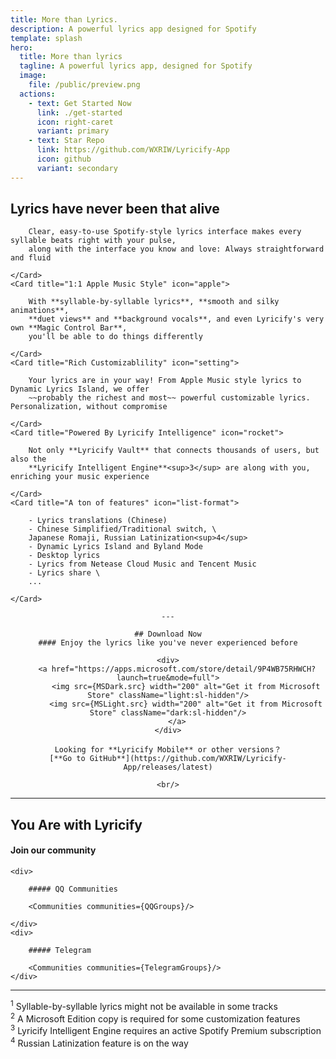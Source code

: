 ```yaml
---
title: More than Lyrics.
description: A powerful lyrics app designed for Spotify
template: splash
hero:
  title: More than lyrics
  tagline: A powerful lyrics app, designed for Spotify
  image:
    file: /public/preview.png
  actions:
    - text: Get Started Now
      link: ./get-started
      icon: right-caret
      variant: primary
    - text: Star Repo
      link: https://github.com/WXRIW/Lyricify-App
      icon: github
      variant: secondary
---
```


## Lyrics have never been that alive

<CardGrid stagger>
    <Card title="Spotify Original Interface" icon="bars">

        Clear, easy-to-use Spotify-style lyrics interface makes every syllable beats right with your pulse,
        along with the interface you know and love: Always straightforward and fluid

    </Card>
    <Card title="1:1 Apple Music Style" icon="apple">

        With **syllable-by-syllable lyrics**, **smooth and silky animations**,
        **duet views** and **background vocals**, and even Lyricify's very own **Magic Control Bar**,
        you'll be able to do things differently

    </Card>
    <Card title="Rich Customizablility" icon="setting">

        Your lyrics are in your way! From Apple Music style lyrics to Dynamic Lyrics Island, we offer
        ~~probably the richest and most~~ powerful customizable lyrics. Personalization, without compromise

    </Card>
    <Card title="Powered By Lyricify Intelligence" icon="rocket">

        Not only **Lyricify Vault** that connects thousands of users, but also the
        **Lyricify Intelligent Engine**<sup>3</sup> are along with you, enriching your music experience

    </Card>
    <Card title="A ton of features" icon="list-format">

        - Lyrics translations (Chinese)
        - Chinese Simplified/Traditional switch, \
        Japanese Romaji, Russian Latinization<sup>4</sup>
        - Dynamic Lyrics Island and Byland Mode
        - Desktop lyrics
        - Lyrics from Netease Cloud Music and Tencent Music
        - Lyrics share \
        ...

    </Card>
</CardGrid>

<center>

    ---

    ## Download Now
    #### Enjoy the lyrics like you've never experienced before

    <div>
        <a href="https://apps.microsoft.com/store/detail/9P4WB75RHWCH?launch=true&mode=full">
            <img src={MSDark.src} width="200" alt="Get it from Microsoft Store" className="light:sl-hidden"/>
            <img src={MSLight.src} width="200" alt="Get it from Microsoft Store" className="dark:sl-hidden"/>
        </a>
    </div>

    Looking for **Lyricify Mobile** or other versions？
    [**Go to GitHub**](https://github.com/WXRIW/Lyricify-App/releases/latest)

    <br/>
</center>

---

## You Are with Lyricify
#### Join our community

<Adaptive>

    <div>

        ##### QQ Communities

        <Communities communities={QQGroups}/>

    </div>
    <div>

        ##### Telegram

        <Communities communities={TelegramGroups}/>
    </div>
</Adaptive>

---

<sup>1</sup> Syllable-by-syllable lyrics might not be available in some tracks \
<sup>2</sup> A Microsoft Edition copy is required for some customization features \
<sup>3</sup> Lyricify Intelligent Engine requires an active Spotify Premium subscription \
<sup>4</sup> Russian Latinization feature is on the way

<Footer/>